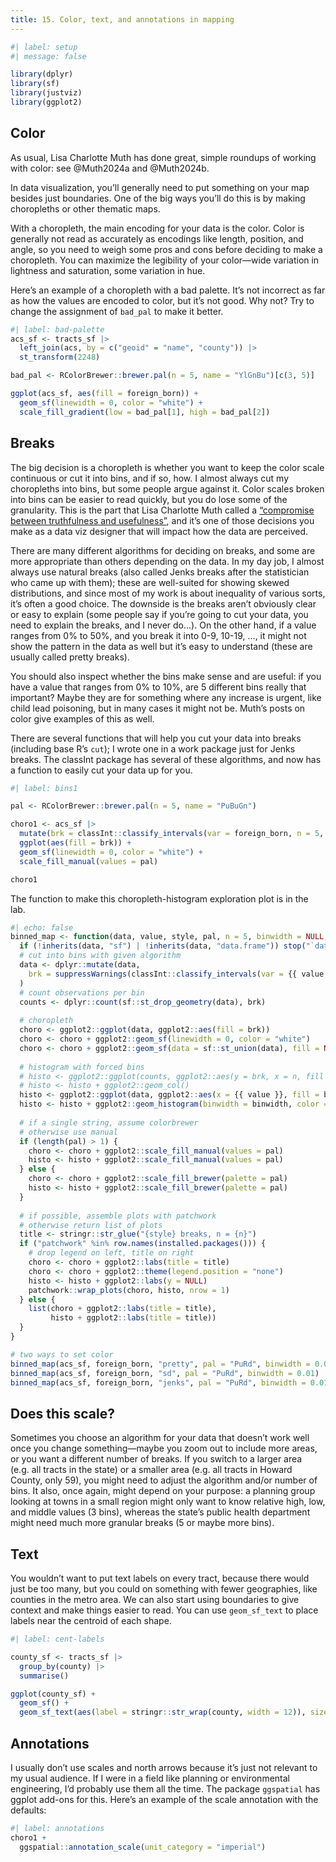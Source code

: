```yaml
---
title: 15. Color, text, and annotations in mapping
---
```


```r
#| label: setup
#| message: false

library(dplyr)
library(sf)
library(justviz)
library(ggplot2)
```


## Color

As usual, Lisa Charlotte Muth has done great, simple roundups of working with color: see @Muth2024a and @Muth2024b.

In data visualization, you'll generally need to put something on your map besides just boundaries. One of the big ways you'll do this is by making choropleths or other thematic maps.

With a choropleth, the main encoding for your data is the color. Color is generally not read as accurately as encodings like length, position, and angle, so you need to weigh some pros and cons before deciding to make a choropleth. You can maximize the legibility of your color---wide variation in lightness and saturation, some variation in hue.

Here's an example of a choropleth with a bad palette. It's not incorrect as far as how the values are encoded to color, but it's not good. Why not? Try to change the assignment of `bad_pal` to make it better.

```r
#| label: bad-palette
acs_sf <- tracts_sf |>
  left_join(acs, by = c("geoid" = "name", "county")) |>
  st_transform(2248)

bad_pal <- RColorBrewer::brewer.pal(n = 5, name = "YlGnBu")[c(3, 5)]

ggplot(acs_sf, aes(fill = foreign_born)) +
  geom_sf(linewidth = 0, color = "white") +
  scale_fill_gradient(low = bad_pal[1], high = bad_pal[2])
```

## Breaks

The big decision is a choropleth is whether you want to keep the color scale continuous or cut it into bins, and if so, how. I almost always cut my choropleths into bins, but some people argue against it. Color scales broken into bins can be easier to read quickly, but you do lose some of the granularity. This is the part that Lisa Charlotte Muth called a ["compromise between truthfulness and usefulness"](https://blog.datawrapper.de/interpolation-for-color-scales-and-maps/#compromise-betweeen-truthfulness-and-usefulness), and it's one of those decisions you make as a data viz designer that will impact how the data are perceived. 

There are many different algorithms for deciding on breaks, and some are more appropriate than others depending on the data. In my day job, I almost always use natural breaks (also called Jenks breaks after the statistician who came up with them); these are well-suited for showing skewed distributions, and since most of my work is about inequality of various sorts, it's often a good choice. The downside is the breaks aren't obviously clear or easy to explain (some people say if you're going to cut your data, you need to explain the breaks, and I never do...). On the other hand, if a value ranges from 0% to 50%, and you break it into 0-9, 10-19, ..., it might not show the pattern in the data as well but it's easy to understand (these are usually called pretty breaks). 

You should also inspect whether the bins make sense and are useful: if you have a value that ranges from 0% to 10%, are 5 different bins really that important? Maybe they are for something where any increase is urgent, like child lead poisoning, but in many cases it might not be. Muth's posts on color give examples of this as well.

There are several functions that will help you cut your data into breaks (including base R's `cut`); I wrote one in a work package just for Jenks breaks. The classInt package has several of these algorithms, and now has a function to easily cut your data up for you.

```r
#| label: bins1

pal <- RColorBrewer::brewer.pal(n = 5, name = "PuBuGn")

choro1 <- acs_sf |>
  mutate(brk = classInt::classify_intervals(var = foreign_born, n = 5, style = "quantile")) |>
  ggplot(aes(fill = brk)) +
  geom_sf(linewidth = 0, color = "white") +
  scale_fill_manual(values = pal)

choro1
```

The function to make this choropleth-histogram exploration plot is in the lab.

```r
#| echo: false
binned_map <- function(data, value, style, pal, n = 5, binwidth = NULL, ...) {
  if (!inherits(data, "sf") | !inherits(data, "data.frame")) stop("`data` must be an sf data frame")
  # cut into bins with given algorithm
  data <- dplyr::mutate(data,
    brk = suppressWarnings(classInt::classify_intervals(var = {{ value }}, n = n, style = style, ...))
  )
  # count observations per bin
  counts <- dplyr::count(sf::st_drop_geometry(data), brk)
  
  # choropleth
  choro <- ggplot2::ggplot(data, ggplot2::aes(fill = brk))
  choro <- choro + ggplot2::geom_sf(linewidth = 0, color = "white")
  choro <- choro + ggplot2::geom_sf(data = sf::st_union(data), fill = NA, color = "black", linewidth = 0.2)
  
  # histogram with forced bins
  # histo <- ggplot2::ggplot(counts, ggplot2::aes(y = brk, x = n, fill = brk))
  # histo <- histo + ggplot2::geom_col()
  histo <- ggplot2::ggplot(data, ggplot2::aes(x = {{ value }}, fill = brk))
  histo <- histo + ggplot2::geom_histogram(binwidth = binwidth, color = "black", linewidth = 0.1)
  
  # if a single string, assume colorbrewer
  # otherwise use manual
  if (length(pal) > 1) {
    choro <- choro + ggplot2::scale_fill_manual(values = pal)
    histo <- histo + ggplot2::scale_fill_manual(values = pal)
  } else {
    choro <- choro + ggplot2::scale_fill_brewer(palette = pal)
    histo <- histo + ggplot2::scale_fill_brewer(palette = pal)
  }
  
  # if possible, assemble plots with patchwork
  # otherwise return list of plots
  title <- stringr::str_glue("{style} breaks, n = {n}")
  if ("patchwork" %in% row.names(installed.packages())) {
    # drop legend on left, title on right
    choro <- choro + ggplot2::labs(title = title)
    choro <- choro + ggplot2::theme(legend.position = "none")
    histo <- histo + ggplot2::labs(y = NULL)
    patchwork::wrap_plots(choro, histo, nrow = 1)
  } else {
    list(choro + ggplot2::labs(title = title), 
         histo + ggplot2::labs(title = title))
  }
}

# two ways to set color
binned_map(acs_sf, foreign_born, "pretty", pal = "PuRd", binwidth = 0.01)
binned_map(acs_sf, foreign_born, "sd", pal = "PuRd", binwidth = 0.01)
binned_map(acs_sf, foreign_born, "jenks", pal = "PuRd", binwidth = 0.01)
```

## Does this scale?

Sometimes you choose an algorithm for your data that doesn't work well once you change something---maybe you zoom out to include more areas, or you want a different number of breaks. If you switch to a larger area (e.g. all tracts in the state) or a smaller area (e.g. all tracts in Howard County, only 59), you might need to adjust the algorithm and/or number of bins. It also, once again, might depend on your purpose: a planning group looking at towns in a small region might only want to know relative high, low, and middle values (3 bins), whereas the state's public health department might need much more granular breaks (5 or maybe more bins).

## Text

You wouldn't want to put text labels on every tract, because there would just be too many, but you could on something with fewer geographies, like counties in the metro area. We can also start using boundaries to give context and make things easier to read. You can use `geom_sf_text` to place labels near the centroid of each shape.

```r
#| label: cent-labels

county_sf <- tracts_sf |>
  group_by(county) |>
  summarise() 

ggplot(county_sf) +
  geom_sf() +
  geom_sf_text(aes(label = stringr::str_wrap(county, width = 12)), size = 3, vjust = 0)
```


## Annotations

I usually don't use scales and north arrows because it's just not relevant to my usual audience. If I were in a field like planning or environmental engineering, I'd probably use them all the time. The package `ggspatial` has ggplot add-ons for this. Here's an example of the scale annotation with the defaults:

```r
#| label: annotations
choro1 +
  ggspatial::annotation_scale(unit_category = "imperial")
```
